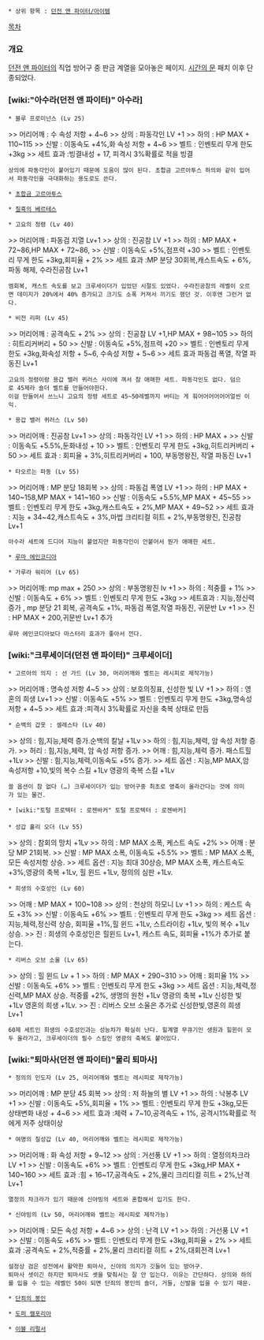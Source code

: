  * 상위 항목 : [[던전 앤 파이터/아이템]]

[[목차]]

=== 개요 ===
[[던전 앤 파이터]]의 직업 방어구 중 판금 계열을 모아놓은 페이지. [[시간의 문]] 패치 이후 단종되었다.

=== [wiki:"아수라(던전 앤 파이터)" 아수라] ===
 * 블루 프로미넌스 (Lv 25)
>> 머리어깨 : 수 속성 저항 + 4~6
>> 상의 : 파동각인 LV +1
>> 하의 : HP MAX + 110~115
>> 신발 : 이동속도 +4%,화 속성 저항 + 4~6
>> 벨트 : 인벤토리 무게 한도 +3kg
>> 세트 효과 :빙결내성 + 17, 피격시 3%확률로 적을 빙결
 상의에 파동각인이 붙어있기 때문에 도움이 많이 된다. 초합금 고르아투스 하의와 같이 입어서 파동각인을 극대화하는 용도로도 쓴다.

 * [[초합금 고르아투스]]

 * [[칠흑의 베르테스]]

 * 고요의 정령 (Lv 40)
>> 머리어깨 : 파동검 지열 Lv+1
>> 상의 : 진공참 LV +1
>> 하의 : MP MAX + 72~86,HP MAX + 72~86,
>> 신발 : 이동속도 +5%,점프력 +30
>> 벨트 : 인벤토리 무게 한도 +3kg,회피율 + 2%
>> 세트 효과 :MP 분당 30회복,캐스트속도 + 6%, 파동 해제, 수라진공참 Lv+1
 엠회복, 캐스트 속도를 보고 크루세이더가 입었던 시절도 있었다. 수라진공참의 레벨이 오르면 데미지가 20%에서 40% 증가되고 크기도 소폭 커져서 끼기도 했던 것. 이후엔 그런거 없다.

 * 비전 리퍼 (Lv 45)
>> 머리어깨 : 공격속도 + 2%
>> 상의 : 진공참 LV +1,HP MAX + 98~105
>> 하의 : 히트리커버리 + 50
>> 신발 : 이동속도 +5%,점프력 +20
>> 벨트 : 인벤토리 무게 한도 +3kg,화속성 저항 + 5~6, 수속성 저항 + 5~6
>> 세트 효과 파동검 폭열, 작열 파동진 Lv+1
 고요의 정령이랑 용갑 밸러 퀴러스 사이에 껴서 참 애매한 세트. 파동각인도 없다. 덤으로 45제라 숄더 벨트를 만들어야한다.
 이걸 만들어서 쓰느니 고요의 정령 세트로 45~50레벨까지 버티는 게 훠어어어어어어얼씬 이익.

 * 용갑 밸러 퀴러스 (Lv 50)
>> 머리어깨 : 진공참 Lv+1
>> 상의 : 파동각인 LV +1
>> 하의 : HP MAX +
>> 신발 : 이동속도 +5.5%,둔화내성 + 10
>> 벨트 : 인벤토리 무게 한도 +3kg,히트리커버리 + 50
>> 세트 효과 : 회피율 + 3%,히트리커버리 + 100, 부동명왕진, 작열 파동진 Lv+1
 
 * 타오르는 파동 (Lv 55)
>> 머리어깨 : MP 분당 18회복
>> 상의 : 파동검 폭염 LV +1
>> 하의 : HP MAX + 140~158,MP MAX + 141~160
>> 신발 : 이동속도 +5.5%,MP MAX + 45~55
>> 벨트 : 인벤토리 무게 한도 +3kg,캐스트속도 + 2%,MP MAX + 49~52
>> 세트 효과 : 지능 + 34~42,캐스트속도 + 3%,마법 크리티컬 히트 + 2%,부동명왕진, 진공참 Lv+1
 아수라 세트에 드디어 지능이 붙었지만 파동각인이 안붙어서 뭔가 애매한 세트.

 * [[루마 에인코디아]]

 * 가루라 워리어 (Lv 65)
>> 머리어깨: mp max + 250
>> 상의 : 부동명왕진 lv +1
>> 하의 : 적중률 + 1%
>> 신발 : 이동속도 + 6%
>> 벨트 : 인벤토리 무게 한도 +3kg
>> 세트효과 : 지능,정신력증가 , mp 분당 21 회복, 공격속도 +1%, 파동검 폭열,작열 파동진, 귀문반 Lv +1
>> 진 : HP MAX + 200,귀문반 Lv+1 추가
 루마 에인코디아보다 마스터리 효과가 좋아서 낀다.

=== [wiki:"크루세이더(던전 앤 파이터)" 크루세이더] ===
 * 고르아의 의지 : 선 가드 (Lv 30, 머리어깨와 벨트는 레시피로 제작가능)
>> 머리어깨 : 명속성 저항 4~5
>> 상의 : 보호의징표, 신성한 빛 LV +1
>> 하의 : 영혼의 희생 Lv+1
>> 신발 : 이동속도 +5%
>> 벨트 : 인벤토리 무게 한도 +3kg,명속성 저항 + 4~5
>> 세트 효과 :피격시 3%확률로 자신을 축복 상태로 만듬
 
 * 순백의 갑옷 : 셀레스타 (Lv 40)
>> 상의 : 힘,지능,체력 증가.순백의 칼날 +1Lv
>> 하의 : 힘,지능,체력, 암 속성 저항 증가.
>> 허리 : 힘,지능,체력, 암 속성 저항 증가.
>> 어깨 : 힘,지능,체력 증가. 패스트힐 +1Lv
>> 신발 : 힘,지능,체력,이동속도 +5% 증가.
>> 세트 옵션 : 지능,MP MAX,암 속성저항 +10,빛의 복수 스킬 +1Lv 영광의 축복 스킬 +1Lv
 쓸 옵션이 참 없다 (…) 크루세이더가 입는 방어구중 최초로 영축이 올라간다는 것에 의미가 있는 물건.

 * [wiki:"토털 프로텍터 : 로젠바커" 토털 프로텍터 : 로젠바커]
 
 * 성갑 홀리 오더 (Lv 55)
>> 상의 : 참회의 망치 +1Lv
>> 하의 : MP MAX 소폭, 케스트 속도 +2%
>> 어깨 : 분당 MP 21회복.
>> 신발 : MP MAX 소폭, 이동속도 +5.5%
>> 벨트 : MP MAX 소폭, 모든 속성저항 상승.
>> 세트 옵션 : 지능 최대 30상승, MP MAX 소폭, 캐스트속도 +3%,영광의 축복 +1Lv, 힐 윈드 +1Lv, 정의의 심판 +1Lv.
 
 * 희생의 수호성인 (Lv 60)
>> 어깨 : MP MAX + 100~108
>> 상의 : 천상의 하모니 Lv +1
>> 하의 : 케스트 속도 +3%
>> 신발 : 이동속도 +6%
>> 벨트 : 인벤토리 무게 한도 +3kg
>> 세트 옵션 : 지능,체력,정신력 상승, 회피율 +1%,힐 윈드 +1Lv, 스트라이킹 +1Lv, 빛의 복수 +1Lv 상승.
>> 진 : 희생의 수호성인은 힐윈드 Lv+1, 캐스트 속도, 회피율 +1%가 추가로 붙는다.
 
 * 리버스 오브 소울 (Lv 65)
>> 상의 : 힐 윈드 Lv + 1
>> 하의 : MP MAX + 290~310
>> 어깨 : 회피율 1%
>> 신발 : 이동속도 +6%
>> 벨트 : 인벤토리 무게 한도 +3kg
>> 세트 옵션 : 지능,체력,정신력,MP MAX 상승. 적중률 +2%, 생명의 원천 +1Lv 영광의 축복 +1Lv 신성한 빛 +1Lv 영혼의 희생 +1Lv.
>> 진 : 리버스 오브 소울은 추가로 신성한빛,영혼의 희생 Lv+1
 60제 세트인 희생의 수호성인과는 성능차가 확실히 난다. 힐계열 무큐기인 생원과 힐윈이 모두 올라가고, 크루세이더의 필수 스킬인 영광의 축복도 붙어있다.


=== [wiki:"퇴마사(던전 앤 파이터)"물리 퇴마사] ===
 * 정의의 인도자 (Lv 25, 머리어깨와 벨트는 레시피로 제작가능)
>> 머리어깨 : MP 분당 45 회복
>> 상의 : 저 하늘의 별 LV +1
>> 하의 : 낙봉추 LV +1
>> 신발 : 이동속도 +5%,회피율 + 1%
>> 벨트 : 인벤토리 무게 한도 +3kg,모든 상태변화 내성 + 4~6
>> 세트 효과 :체력 + 7~10,공격속도 + 1%, 공격시1%확률로 적에게 저주 상태이상
 
 * 여명의 칠성갑 (Lv 40, 머리어깨와 벨트는 레시피로 제작가능)
>> 머리어깨 : 화 속성 저항 + 9~12
>> 상의 : 거선풍 LV +1
>> 하의 : 열정의차크라 LV +1
>> 신발 : 이동속도 +6%
>> 벨트 : 인벤토리 무게 한도 +3kg,HP MAX + 140~160
>> 세트 효과 :힘 + 16~17,공격속도 + 2%,물리 크리티컬 히트 + 2%,난격 Lv+1
 열정의 챠크라가 있기 때문에 신야빙의 세트와 혼합해서 입기도 한다.

 * 신야빙의 (Lv 50, 머리어깨와 벨트는 레시피로 제작가능)
>> 머리어깨 : 모든 속성 저항 + 4~6
>> 상의 : 난격 LV +1
>> 하의 : 거선풍 LV +1
>> 신발 : 이동속도 +6%
>> 벨트 : 인벤토리 무게 한도 +3kg,회피율 + 2%
>> 세트 효과 :공격속도 + 2%,적중률 + 2%,물리 크리티컬 히트 + 2%,대회전격 Lv+1
 설정상 검은 성전에서 활약한 퇴마사, 신야의 의지가 깃들어 있는 방어구.
 퇴마사 셋이긴 하지만 퇴마사도 셋을 맞춰서는 잘 안 입는다. 이유는 간단하다. 상의와 하의를 입을 수 있는 레벨인 50이 되면 단죄의 봉인의 숄더, 거들, 신발을 입을 수 있기 때문.

 * [[단죄의 봉인]]

 * [[도퍼 캘포리아]]

 * [[이블 리펄서]]
